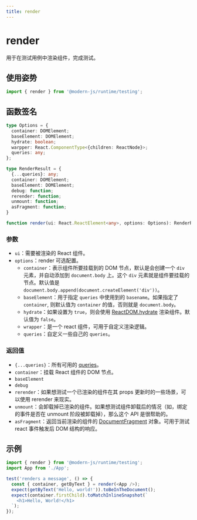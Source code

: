 ```yaml
---
title: render
---
```

# render

用于在测试用例中渲染组件，完成测试。

## 使用姿势

```ts
import { render } from '@modern-js/runtime/testing';
```

## 函数签名

```ts
type Options = {
  container: DOMElement;
  baseElement: DOMElement;
  hydrate: boolean;
  warpper: React.ComponentType<{children: ReactNode}>;
  queries: any;
};

type RenderResult = {
  {...queries}: any;
  container: DOMElement;
  baseElement: DOMElement;
  debug: function;
  rerender: function;
  unmount: function;
  asFragment: function;
}

function render(ui: React.ReactElement<any>, options: Options): RenderResult;
```

### 参数

- `ui`：需要被渲染的 React 组件。
- `options`：render 可选配置。
  - `container`：表示组件所要挂载到的 DOM 节点，默认是会创建一个 `div` 元素，并自动添加到 `document.body` 上。这个 `div` 元素就是组件要挂载的节点。默认值是 `document.body.append(document.createElement('div'))`。
  - `baseElement`：用于指定 `queries` 中使用到的 `basename`。如果指定了 `container`, 则默认值为 `container` 的值，否则就是 `document.body`。
  - `hydrate`：如果设置为 `true`，则会使用 [ReactDOM.hydrate](https://reactjs.org/docs/react-dom.html#hydrate) 渲染组件。默认值为 `false`。
  - `wrapper`：是一个 react 组件，可用于自定义渲染逻辑。
  - `queries`：自定义一些自己的 `queries`。

### 返回值

- `{...queries}`：所有可用的 [queries](https://testing-library.com/docs/queries/about/)。
- `container`：挂载 React 组件的 DOM 节点。
- `baseElement`
- `debug`
- `rerender`：如果想测试一个已渲染的组件在其 props 更新时的一些场景，可以使用 rerender 来现实。
- `unmount`：会卸载掉已渲染的组件。如果想测试组件卸载后的情况（如，绑定的事件是否在 unmount 阶段被卸载掉），那么这个 API 是很帮助的。
- `asFragment`：返回当前渲染的组件的 [DocumentFragment](https://developer.mozilla.org/en-US/docs/Web/API/DocumentFragment) 对象。可用于测试 react 事件触发后 DOM 结构的响应。

## 示例

```ts
import { render } from '@modern-js/runtime/testing';
import App from './App';

test('renders a message', () => {
  const { container, getByText } = render(<App />);
  expect(getByText('Hello, world!')).toBeInTheDocument();
  expect(container.firstChild).toMatchInlineSnapshot(`
    <h1>Hello, World!</h1>
  `);
});
```
